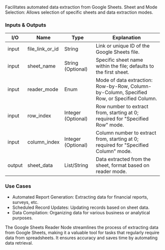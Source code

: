 Facilitates automated data extraction from Google Sheets.
Sheet and Mode Selection: Allows selection of specific sheets and data extraction modes.

### Inputs & Outputs

| I/O    | Name            | Type               | Explanation                                                                                |
| ------ | --------------- | ------------------ | ------------------------------------------------------------------------------------------ |
| input  | file_link_or_id | String             | Link or unique ID of the Google Sheets file.                                               |
| input  | sheet_name      | String (Optional)  | Specific sheet name within the file; defaults to the first sheet.                          |
| input  | reader_mode     | Enum               | Mode of data extraction: Row-by-Row, Column-by-Column, Specified Row, or Specified Column. |
| input  | row_index       | Integer (Optional) | Row number to extract from, starting at 0; required for "Specified Row" mode.              |
| input  | column_index    | Integer (Optional) | Column number to extract from, starting at 0; required for "Specified Column" mode.        |
| output | sheet_data      | List/String        | Data extracted from the sheet, format based on reader mode.                                |

### Use Cases

- Automated Report Generation: Extracting data for financial reports, surveys, etc.
- Scheduled Record Updates: Updating records based on sheet data.
- Data Compilation: Organizing data for various business or analytical purposes.

The Google Sheets Reader Node streamlines the process of extracting data from Google Sheets, making it a valuable tool for tasks that regularly require data from spreadsheets. It ensures accuracy and saves time by automating data retrieval.
